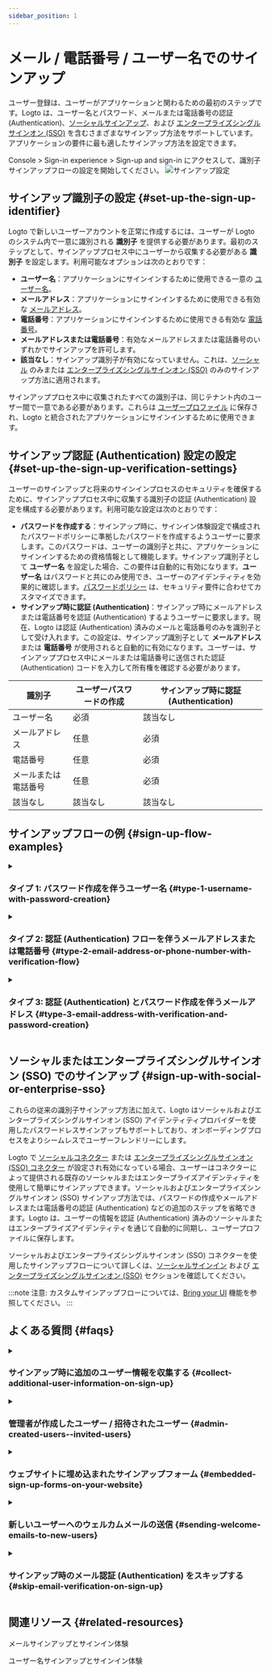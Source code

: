 ```yaml
---
sidebar_position: 1
---
```


# メール / 電話番号 / ユーザー名でのサインアップ

ユーザー登録は、ユーザーがアプリケーションと関わるための最初のステップです。Logto は、ユーザー名とパスワード、メールまたは電話番号の認証 (Authentication)、[ソーシャルサインアップ](/end-user-flows/sign-up-and-sign-in/social-sign-in)、および [エンタープライズシングルサインオン (SSO)](/end-user-flows/enterprise-sso) を含むさまざまなサインアップ方法をサポートしています。アプリケーションの要件に最も適したサインアップ方法を設定できます。

<CloudLink to="/sign-in-experience/sign-up-and-sign-in">
  Console > Sign-in experience > Sign-up and sign-in
</CloudLink>
にアクセスして、識別子サインアップフローの設定を開始してください。

<img src="/img/assets/sign-in-experience-sign-up.png" alt="サインアップ設定" />

## サインアップ識別子の設定 \{#set-up-the-sign-up-identifier}

Logto で新しいユーザーアカウントを正常に作成するには、ユーザーが Logto のシステム内で一意に識別される **識別子** を提供する必要があります。最初のステップとして、サインアッププロセス中にユーザーから収集する必要がある **識別子** を設定します。利用可能なオプションは次のとおりです：

- **ユーザー名**：アプリケーションにサインインするために使用できる一意の [ユーザー名](/user-management/user-data#username)。
- **メールアドレス**：アプリケーションにサインインするために使用できる有効な [メールアドレス](/user-management/user-data#primary_email)。
- **電話番号**：アプリケーションにサインインするために使用できる有効な [電話番号](/user-management/user-data#primary_phone)。
- **メールアドレスまたは電話番号**：有効なメールアドレスまたは電話番号のいずれかでサインアップを許可します。
- **該当なし**：サインアップ識別子が有効になっていません。これは、[ソーシャル](/end-user-flows/sign-up-and-sign-in/social-sign-in) のみまたは [エンタープライズシングルサインオン (SSO)](/end-user-flows/enterprise-sso) のみのサインアップ方法に適用されます。

サインアッププロセス中に収集されたすべての識別子は、同じテナント内のユーザー間で一意である必要があります。これらは [ユーザープロファイル](/user-management/user-data#user-profile) に保存され、Logto と統合されたアプリケーションにサインインするために使用できます。

## サインアップ認証 (Authentication) 設定の設定 \{#set-up-the-sign-up-verification-settings}

ユーザーのサインアップと将来のサインインプロセスのセキュリティを確保するために、サインアッププロセス中に収集する識別子の認証 (Authentication) 設定を構成する必要があります。利用可能な設定は次のとおりです：

- **パスワードを作成する**：サインアップ時に、サインイン体験設定で構成されたパスワードポリシーに準拠したパスワードを作成するようユーザーに要求します。このパスワードは、ユーザーの識別子と共に、アプリケーションにサインインするための資格情報として機能します。サインアップ識別子として **ユーザー名** を設定した場合、この要件は自動的に有効になります。**ユーザー名** はパスワードと共にのみ使用でき、ユーザーのアイデンティティを効果的に確認します。[パスワードポリシー](/end-user-flows/sign-up-and-sign-in/reset-password#set-up-password-policy) は、セキュリティ要件に合わせてカスタマイズできます。
- **サインアップ時に認証 (Authentication)**：サインアップ時にメールアドレスまたは電話番号を認証 (Authentication) するようユーザーに要求します。現在、Logto は認証 (Authentication) 済みのメールと電話番号のみを識別子として受け入れます。この設定は、サインアップ識別子として **メールアドレス** または **電話番号** が使用されると自動的に有効になります。ユーザーは、サインアッププロセス中にメールまたは電話番号に送信された認証 (Authentication) コードを入力して所有権を確認する必要があります。

| 識別子               | ユーザーパスワードの作成 | サインアップ時に認証 (Authentication) |
| -------------------- | ------------------------ | ------------------------------------- |
| ユーザー名           | 必須                     | 該当なし                              |
| メールアドレス       | 任意                     | 必須                                  |
| 電話番号             | 任意                     | 必須                                  |
| メールまたは電話番号 | 任意                     | 必須                                  |
| 該当なし             | 該当なし                 | 該当なし                              |

## サインアップフローの例 \{#sign-up-flow-examples}

<details>
  <summary>

### タイプ 1: パスワード作成を伴うユーザー名 \{#type-1-username-with-password-creation}

</summary>

サインアップ識別子として **ユーザー名** を選択します。パスワードの作成は強制的に有効になります。

<img src="/img/assets/sign-up-username-password.png" alt="ユーザー名とパスワードのサインアップ" />

</details>

<details>
  <summary>

### タイプ 2: 認証 (Authentication) フローを伴うメールアドレスまたは電話番号 \{#type-2-email-address-or-phone-number-with-verification-flow}

</summary>

サインアップ識別子として **メールアドレスまたは電話番号** を選択します。**サインアップ時に認証 (Authentication)** は強制的に有効になります。

<img
  src="/img/assets/sign-up-email-verification.png"
  alt="認証 (Authentication) を伴うメールまたは電話番号のサインアップ"
/>

</details>

<details>
  <summary>

### タイプ 3: 認証 (Authentication) とパスワード作成を伴うメールアドレス \{#type-3-email-address-with-verification-and-password-creation}

</summary>

サインアップ識別子として **メールアドレス** を選択します。**サインアップ時に認証 (Authentication)** は強制的に有効になります。サインアップ時にユーザーにパスワードを作成させるために **パスワードを作成する** を有効にします。（電話番号のサインアップフローにも同様に適用されます）

<img
  src="/img/assets/sign-up-email-password.png"
  alt="認証 (Authentication) とパスワード作成を伴うメールサインアップ"
/>

</details>

## ソーシャルまたはエンタープライズシングルサインオン (SSO) でのサインアップ \{#sign-up-with-social-or-enterprise-sso}

これらの従来の識別子サインアップ方法に加えて、Logto はソーシャルおよびエンタープライズシングルサインオン (SSO) アイデンティティプロバイダーを使用したパスワードレスサインアップもサポートしており、オンボーディングプロセスをよりシームレスでユーザーフレンドリーにします。

Logto で [ソーシャルコネクター](/connectors/social-connectors) または [エンタープライズシングルサインオン (SSO) コネクター](/connectors/enterprise-connectors) が設定され有効になっている場合、ユーザーはコネクターによって提供される既存のソーシャルまたはエンタープライズアイデンティティを使用して簡単にサインアップできます。ソーシャルおよびエンタープライズシングルサインオン (SSO) サインアップ方法では、パスワードの作成やメールアドレスまたは電話番号の認証 (Authentication) などの追加のステップを省略できます。Logto は、ユーザーの情報を認証 (Authentication) 済みのソーシャルまたはエンタープライズアイデンティティを通じて自動的に同期し、ユーザープロファイルに保存します。

ソーシャルおよびエンタープライズシングルサインオン (SSO) コネクターを使用したサインアップフローについて詳しくは、[ソーシャルサインイン](/end-user-flows/sign-up-and-sign-in/social-sign-in/) および [エンタープライズシングルサインオン (SSO)](/end-user-flows/enterprise-sso/) セクションを確認してください。

:::note
注意: カスタムサインアップフローについては、[Bring your UI](/customization/bring-your-ui/) 機能を参照してください。
:::

## よくある質問 \{#faqs}

<details>
  <summary>

### サインアップ時に追加のユーザー情報を収集する \{#collect-additional-user-information-on-sign-up}

</summary>
  
サインアップ時に追加のユーザープロファイル情報（例：フルネーム、誕生日、会社名）を収集するには、次の 2 つのオプションがあります：

- **セルフホスト型オンボーディングフロー**：サインアップが成功した後、カスタマイズ可能なデータ収集のためにユーザーを独自のオンボーディングフローにリダイレクトします。
- **独自の UI を持ち込む**：ユーザープロファイル設定 API を使用して、独自のサインアップフローをカスタマイズします（近日公開予定）。

</details>

<details>
  <summary>

### 管理者が作成したユーザー / 招待されたユーザー \{#admin-created-users--invited-users}

</summary>

[招待のみのサインアップフロー](/end-user-flows/sign-up-and-sign-in/disable-user-registration/#implement-an-invitation-only-sign-up-flow) の実装方法を学びます。

</details>

<details>
  <summary>

### ウェブサイトに埋め込まれたサインアップフォーム \{#embedded-sign-up-forms-on-your-website}

</summary>
  
Logto は現在、サインインおよびサインアップのためのヘッドレス API をサポートしていません。独自のサインアップフォームを Logto にアップロードするには [Bring your UI](/customization/bring-your-ui/) 機能を使用するか、サインインパラメーターを使用してウェブサイトから Logto にユーザー情報を入力します。ユーザー識別子の入力について詳しくは、[認証 (Authentication) パラメーター](/end-user-flows/authentication-parameters/) を参照してください。

</details>

<details>
  <summary>

### 新しいユーザーへのウェルカムメールの送信 \{#sending-welcome-emails-to-new-users}

</summary>

`User.Created` Webhook イベントを購読して、新しいユーザーにウェルカムメールを送信します。[Webhook イベント](/developers/webhooks/webhooks-events/#data-mutation-hook-events) について詳しく学びます。

</details>

<details>
  <summary>

### サインアップ時のメール認証 (Authentication) をスキップする \{#skip-email-verification-on-sign-up}

</summary>

現在、Logto は認証 (Authentication) 済みのメールと電話番号のみを識別子としてサポートしています。認証 (Authentication) プロセスは、ユーザーの識別子のセキュリティと所有権を確保するために必要です。
未認証 (Authentication) のメールまたは電話番号のサポートは、私たちの [ロードマップ](https://logto.productlane.com/roadmap) にあります。更新情報をお待ちください！

</details>

## 関連リソース \{#related-resources}

<Url href="https://www.youtube.com/watch?v=64rBXpWbScc">メールサインアップとサインイン体験</Url>

<Url href="https://www.youtube.com/watch?v=chQxCJX6e6w">ユーザー名サインアップとサインイン体験</Url>
